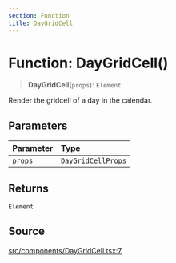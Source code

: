 ```yaml
---
section: Function
title: DayGridCell
---
```


# Function: DayGridCell()

> **DayGridCell**(`props`): `Element`

Render the gridcell of a day in the calendar.

## Parameters

| Parameter | Type |
| :------ | :------ |
| `props` | [`DayGridCellProps`](/docs/api/next/interfaces/DayGridCellProps.mdx) |

## Returns

`Element`

## Source

[src/components/DayGridCell.tsx:7](https://github.com/gpbl/react-day-picker/blob/854070dd0/src/components/DayGridCell.tsx#L7)
